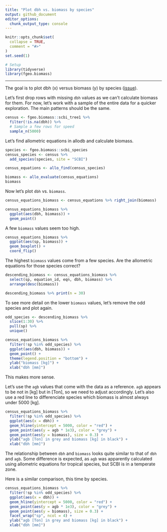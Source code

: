 ```yaml
---
title: "Plot dbh vs. biomass by species"
output: github_document
editor_options: 
  chunk_output_type: console
---
```


```r
knitr::opts_chunk$set(
  collapse = TRUE,
  comment = "#>"
)
set.seed(1)
```

```r
# Setup
library(tidyverse)
library(fgeo.biomass)
```

---

The goal is to plot dbh (x) versus biomass (y) by species ([issue](https://github.com/forestgeo/allodb/issues/73)). 

Let's first drop rows with missing `dbh` values as we can't calculate biomass for them. For now, let's work with a sample of the entire data for a quicker exploration. The main patterns should be the same.

```r
census <- fgeo.biomass::scbi_tree1 %>% 
  filter(!is.na(dbh)) %>% 
  # Sample a few rows for speed
  sample_n(5000)
```

Let's find allometric equations in allodb and calculate biomass.

```r
species <- fgeo.biomass::scbi_species
census_species <- census %>% 
  add_species(species, site = "SCBI")

census_equations <- allo_find(census_species)

biomass <- allo_evaluate(census_equations)
biomass
```

Now let's plot `dbh` vs. `biomass`.

```r
census_equations_biomass <- census_equations %>% right_join(biomass)

census_equations_biomass %>% 
  ggplot(aes(dbh, biomass)) + 
  geom_point()
```

A few `biomass` values seem too high.

```r
census_equations_biomass %>% 
  ggplot(aes(sp, biomass)) +
  geom_boxplot() +
  coord_flip()
```

The highest `biomass` values come from a few species. Are the allometric equations for those species correct?

```r
descending_biomass <- census_equations_biomass %>% 
  select(sp, equation_id, eqn, dbh, biomass) %>% 
  arrange(desc(biomass))

descending_biomass %>% print(n = 30)
```

To see more detail on the lower `biomass` values, let's remove the odd species and plot again.

```r
odd_species <- descending_biomass %>% 
  slice(1:30) %>% 
  pull(sp) %>% 
  unique()

census_equations_biomass %>% 
  filter(!sp %in% odd_species) %>% 
  ggplot(aes(dbh, biomass)) +
  geom_point() +
  theme(legend.position = "bottom") +
  ylab("biomass [kg]") +
  xlab("dbh [mm]")
```

This makes more sense. 

Let's use the `agb` values that come with the data as a reference. `agb` appears to be not in [kg] but in [Ton], so we need to adjust accordingly. Let's also use a red line to differenciate species which biomass is almost always under 5000 [kg].

```r
census_equations_biomass %>% 
  filter(!sp %in% odd_species) %>% 
  ggplot(aes(x = dbh)) +
  geom_hline(yintercept = 5000, color = "red") +
  geom_point(aes(y = agb * 1e3), color = "grey") +
  geom_point(aes(y = biomass), size = 0.3) +
  ylab("agb [Ton] in grey and biomass [kg] in black") +
  xlab("dbh [mm]")
```


The relationship between `dbh` and `biomass` looks quite similar to that of `dbh` and `agb`. Some difference is expected, as `agb` was apparently calculated using allometric equations for tropical species, but SCBI is in a temperate zone.

Here is a similar comparison, this time by species.

```r
census_equations_biomass %>% 
  filter(!sp %in% odd_species) %>% 
  ggplot(aes(x = dbh)) +
  geom_hline(yintercept = 5000, color = "red") +
  geom_point(aes(y = agb * 1e3), color = "grey") +
  geom_point(aes(y = biomass), size = 0.3) +
  facet_wrap("sp", ncol = 4) +
  ylab("agb [Ton] in grey and biomass [kg] in black") +
  xlab("dbh [mm]")
```
